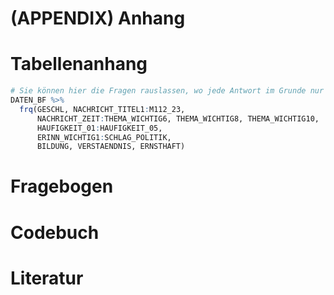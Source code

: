\clearpage

# (APPENDIX) Anhang {-}
\addcontentsline{toc}{section}{Anhang}

# Tabellenanhang

```r
# Sie können hier die Fragen rauslassen, wo jede Antwort im Grunde nur einmal vorkommt, wie bei den offenen Fragen oder PLZ usw. 
DATEN_BF %>% 
  frq(GESCHL, NACHRICHT_TITEL1:M112_23, 
      NACHRICHT_ZEIT:THEMA_WICHTIG6, THEMA_WICHTIG8, THEMA_WICHTIG10, 
      HAUFIGKEIT_01:HAUFIGKEIT_05, 
      ERINN_WICHTIG1:SCHLAG_POLITIK,
      BILDUNG, VERSTAENDNIS, ERNSTHAFT)
```

# Fragebogen {#Fragebogen}
<!-- Der Fragebogen muss als FB.pdf.pdf im Unterordner /files gespeichert sein!
Schauen Sie, dass sie genau so viele Zeilen mit Seitenangaben haben, wie der FB.pdf Seiten im PDF hat (hier 12). -->
\label{sec:Fragebogen}
\pdf{FB.pdf}{1} 
\pdf{FB.pdf}{2} 
\pdf{FB.pdf}{3} 
\pdf{FB.pdf}{4} 
\pdf{FB.pdf}{5} 
\pdf{FB.pdf}{6} 
\pdf{FB.pdf}{7} 
\pdf{FB.pdf}{8} 
\pdf{FB.pdf}{9} 
\pdf{FB.pdf}{10} 
\pdf{FB.pdf}{11} 
\pdf{FB.pdf}{12} 

# Codebuch {#Codebuch}
<!-- Das Codebook muss als CB.pdf im Unterordner /files gespeichert sein!
Schauen Sie, dass sie genau so viele Zeilen mit Seitenangaben haben, wie das CB.pdf Seiten hat (hier 26). -->
\pdf[2cm 2cm 2cm 2cm]{CB.pdf}{1} 
\pdf[2cm 2cm 2cm 2cm]{CB.pdf}{2} 
\pdf[2cm 2cm 2cm 2cm]{CB.pdf}{3} 
\pdf[2cm 2cm 2cm 2cm]{CB.pdf}{4} 
\pdf[2cm 2cm 2cm 2cm]{CB.pdf}{5} 
\pdf[2cm 2cm 2cm 2cm]{CB.pdf}{6} 
\pdf[2cm 2cm 2cm 2cm]{CB.pdf}{7} 
\pdf[2cm 2cm 2cm 2cm]{CB.pdf}{8} 
\pdf[2cm 2cm 2cm 2cm]{CB.pdf}{9} 
\pdf[2cm 2cm 2cm 2cm]{CB.pdf}{10} 
\pdf[2cm 2cm 2cm 2cm]{CB.pdf}{11} 
\pdf[2cm 2cm 2cm 2cm]{CB.pdf}{12} 
\pdf[2cm 2cm 2cm 2cm]{CB.pdf}{13} 
\pdf[2cm 2cm 2cm 2cm]{CB.pdf}{14} 
\pdf[2cm 2cm 2cm 2cm]{CB.pdf}{15} 
\pdf[2cm 2cm 2cm 2cm]{CB.pdf}{16} 
\pdf[2cm 2cm 2cm 2cm]{CB.pdf}{17} 
\pdf[2cm 2cm 2cm 2cm]{CB.pdf}{18} 
\pdf[2cm 2cm 2cm 2cm]{CB.pdf}{19} 
\pdf[2cm 2cm 2cm 2cm]{CB.pdf}{21} 
\pdf[2cm 2cm 2cm 2cm]{CB.pdf}{22} 
\pdf[2cm 2cm 2cm 2cm]{CB.pdf}{23} 
\pdf[2cm 2cm 2cm 2cm]{CB.pdf}{24}
\pdf[2cm 2cm 2cm 2cm]{CB.pdf}{25} 
\pdf[2cm 2cm 2cm 2cm]{CB.pdf}{26} 

# Literatur

\setlength{\parindent}{-1em}
\setlength{\leftskip}{1em}
\noindent

<div id="refs"></div>

